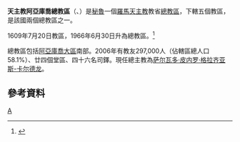 {{Infobox Roman Catholic diocese
|Roman Catholic Diocese of = 天主教阿亞庫喬總教區
|Latin name of diocese = Archidioecesis Ayacuquensis
|image = Ayacucho church by night.jpg
|caption = 聖母雪地主教座堂
|location = [[秘魯|秘魯]]
|territory =[[阿亞庫喬大區|阿亞庫喬大區]]南部
|population = 297,000
|rite = 拉丁禮
|patron = 
|province = 
|established = 1609年
|cathedral = [[聖母雪地主教座堂_(阿亞庫喬)|聖母雪地主教座堂]]
|副主教座堂 =
|leadership = 總主教
|website = [http://www.arquidiocesisdeayacucho.org/index.php 官方網頁]
|教宗 =
|metropolitan = 萨尔瓦多·皮内罗·格拉齐亚斯-卡尔德龙
|ordinary =
|coadjutor bishop = 
|emeritus =
}}
'''天主教阿亞庫喬總教區'''（{{lang-la|Dioecesis Ayacuquensis}}、{{lang-es|Arquidiócesis de Ayacucho}}）是[[秘魯|秘魯]]一個[[羅馬天主教|羅馬天主教]]教省[[總教區|總教區]]，下轄五個教區，是該國兩個總教區之一。

1609年7月20日教區，1966年6月30日升為總教區。<ref>{{Cite web |url=http://www.vatican.va/holy_father/paul_vi/apost_constitutions/documents/hf_p-vi_apc_19660630_ayacuquensis_lt.html |title=升為總教區的宗座憲令 |access-date=2013-06-14 |archive-date=2014-02-03 |archive-url=https://web.archive.org/web/20140203151954/http://www.vatican.va/holy_father/paul_vi/apost_constitutions/documents/hf_p-vi_apc_19660630_ayacuquensis_lt.html |dead-url=no }}</ref>

總教區包括[[阿亞庫喬大區|阿亞庫喬大區]]南部。2006年有教友297,000人（佔轄區總人口58.1%）、廿四個堂區、四十六名司鐸。現任總主教為[[萨尔瓦多·皮内罗·格拉齐亚斯-卡尔德龙|萨尔瓦多·皮内罗·格拉齐亚斯-卡尔德龙]]。
==參考資料==
{{reflist}}

{{秘魯天主教教區}}
[[Category:秘魯天主教教區|A]]